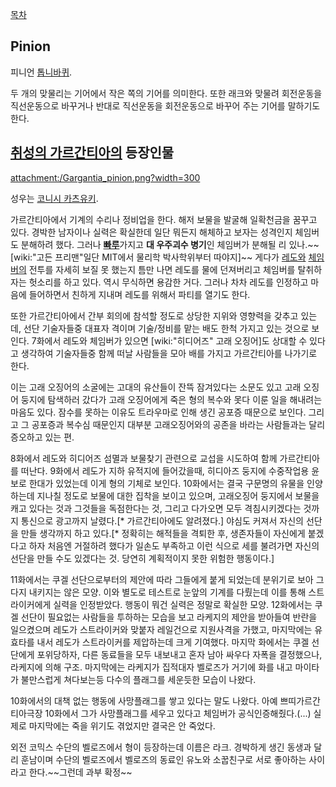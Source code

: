 [[목차]]

== Pinion ==
피니언 [[톱니바퀴]].

두 개의 맞물리는 기어에서 작은 쪽의 기어를 의미한다. 또한 래크와 맞물려 회전운동을 직선운동으로 바꾸거나 반대로 직선운동을 회전운동으로 바꾸어 주는 기어를 말하기도 한다.

== [[취성의 가르간티아]]의 등장인물 ==
attachment:/Gargantia_pinion.png?width=300

성우는 [[코니시 카츠유키]].

가르간티아에서 기계의 수리나 정비업을 한다. 해저 보물을 발굴해 일확천금을 꿈꾸고 있다. 경박한 남자이나 실력은 확실한데 일단 뭐든지 해체하고 보자는 성격인지 체임버도 분해하려 했다. 그러나 '''[[빠루]]'''가지고 '''대 우주괴수 병기'''인 체임버가 분해될 리 있나.~~[wiki:"고든 프리맨"일단 MIT에서 물리학 박사학위부터 따야지]~~ 게다가 [[레도]]와 [[체임버]]의 전투를 자세히 보질 못 했는지 틈만 나면 레도를 물에 던져버리고 체임버를 탈취하자는 헛소리를 하고 있다. 역시 무식하면 용감한 거다. 그러나 차차 레도를 인정하고 마음에 들어하면서 친하게 지내며 레도를 위해서 파티를 열기도 한다.

또한 가르간티아에서 간부 회의에 참석할 정도로 상당한 지위와 영향력을 갖추고 있는데, 선단 기술자들중 대표자 격이며 기술/정비를 맡는 배도 한척 가지고 있는 것으로 보인다. 7화에서 레도와 체임버가 있으면 [wiki:"히디어즈" 고래 오징어]도 상대할 수 있다고 생각하여 기술자들중 함께 떠날 사람들을 모아 배를 가지고 가르간티아를 나가기로 한다.

이는 고래 오징어의 소굴에는 고대의 유산들이 잔뜩 잠겨있다는 소문도 있고 고래 오징어 둥지에 탐색하러 갔다가 고래 오징어에게 죽은 형의 복수와 못다 이룬 일을 해내려는 마음도 있다. 잠수를 못하는 이유도 트라우마로 인해 생긴 공포증 때문으로 보인다. 그리고 그 공포증과 복수심 때문인지 대부분 고래오징어와의 공존을 바라는 사람들과는 달리 증오하고 있는 편.

8화에서 레도와 히디어즈 섬멸과 보물찾기 관련으로 교섭을 시도하여 함께 가르간티아를 떠난다. 9화에서 레도가 지하 유적지에 들어갔을때, 히디아즈 둥지에 수중작업용 윤보로 한대가 있었는데 이게 형의 기체로 보인다. 10화에서는 결국 구문명의 유물을 인양하는데 지나칠 정도로 보물에 대한 집착을 보이고 있으며, 고래오징어 둥지에서 보물을 캐고 있다는 것과 그것들을 독점한다는 것, 그리고 다가오면 모두 격침시키겠다는 것까지 통신으로 광고까지 날렸다.[* 가르간티아에도 알려졌다.] 야심도 커져서 자신의 선단을 만들 생각까지 하고 있다.[* 정확히는 해적들을 격퇴한 후, 생존자들이 자신에게 붙겠다고 하자 처음엔 거절하려 했다가 일손도 부족하고 이런 식으로 세를 불려가면 자신의 선단을 만들 수도 있겠다는 것. 당연히 계획적이지 못한 위험한 행동이다.]

11화에서는 쿠겔 선단으로부터의 제안에 따라 그들에게 붙게 되었는데 분위기로 보아 그다지 내키지는 않은 모양. 이와 별도로 테스트로 눈앞의 기계를 다뤘는데 이를 통해 스트라이커에게 실력을 인정받았다. 행동이 뭐건 실력은 정말로 확실한 모양. 12화에서는 쿠겔 선단이 필요없는 사람들을 투하하는 모습을 보고 라케지의 제안을 받아들여 반란을 일으켰으며 레도가 스트라이커와 맞붙자 레일건으로 지원사격을 가했고, 마지막에는 유효타를 내서 레도가 스트라이커를 제압하는데 크게 기여했다. 마지막 화에서는 쿠겔 선단에게 포위당하자, 다른 동료들을 모두 내보내고 혼자 남아 싸우다 자폭을 결정했으나, 라케지에 의해 구조. 마지막에는 라케지가 집적대자 벨로즈가 거기에 화를 내고 마이타가 불만스럽게 쳐다보는등 다수의 플래그를 세운듯한 모습이 나왔다.

10화에서의 대책 없는 행동에 사망플래그를 쌓고 있다는 말도 나왔다. 아예 쁘띠가르간티아극장 10화에서 그가 사망플래그를 세우고 있다고 체임버가 공식인증해줬다.(...) 실제로 마지막에는 죽을 위기도 겪었지만 결국은 안 죽었다.

외전 코믹스 수단의 벨로즈에서 형이 등장하는데 이름은 라크. 경박하게 생긴 동생과 달리 훈남이며 수단의 벨로즈에서 벨로즈의 동료인 유노와 소꿉친구로 서로 좋아하는 사이라고 한다.~~그런데 과부 확정~~
